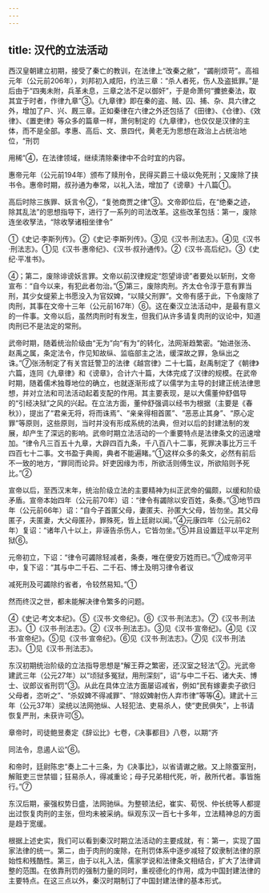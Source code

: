 ```yaml
---
---
---
```

title: 汉代的立法活动
---



西汉皇朝建立初期，接受了秦亡的教训，在法律上“改秦之敝”，“蠲削烦苛”。高祖元年（公元前206年），刘邦初入咸阳，约法三章：“杀人者死，伤人及盗抵罪。”是后由于“四夷未附，兵革未息，三章之法不足以御奸”，于是命萧何“攈摭秦法，取其宜于时者，作律九章”③。《九章律》即在秦的盗、贼、囚、捕、杂、具六律之外，增加了户、兴、厩三章。正如秦律在六律之外还包括了《田律》、《仓律》、《效律》、《置吏律》等众多的篇章一样，萧何制定的《九章律》，也仅仅是汉律的主体，而不是全部。孝惠、高后、文、景四代，黄老无为思想在政治上占统治地位，“刑罚

用稀”④，在法律领域，继续清除秦律中不合时宜的内容。

惠帝元年（公元前194年）颁布了赎刑令，民得买爵三十级以免死刑；又废除了挟书令。惠帝时期，叔孙通为奉常，以礼入法，增加了《谤章》十八篇①。

高后时除三族罪、妖言令②，“复弛商贾之律”③。文帝即位后，在“绝秦之迹，除其乱法”的思想指导下，进行了一系列的司法改革。这些改革包括：第一，废除连坐收孥法，“除收孥诸相坐律令”

①《史记·李斯列传》。②《史记·李斯列传》。③见《汉书·刑法志》。④见《汉书·刑法志》。①见《汉书·惠帝纪》、《汉书·叔孙通传》。②《汉书·高后纪》。③《史纪·平准书》。

④；第二，废除诽谤妖言罪。文帝以前汉律规定“怨望诽谤”者要处以斩刑，文帝宣布：“自今以来，有犯此者勿治。”⑤第三，废除肉刑。齐太仓令淳于意有罪当刑，其少女缇萦上书愿没入为官奴婢，“以赎父刑罪”。文帝有感于此，下令废除了肉刑，其事在文帝十三年（公元前167年）⑥。这在秦汉立法活动中，是最有意义的一件事。文帝以后，虽然肉刑时有发生，但我们从许多请复肉刑的议论中，知道肉刑已不是法定的常刑。

武帝时期，随着统治阶级由“无为”向“有为”的转化，法网渐趋繁密。“始进张汤、赵禹之属，条定法令，作见知故纵、监临部主之法，缓深故之罪，急纵出之诛。”⑦张汤制定了有关宫廷警卫的法律《越宫律》二十七篇，赵禹制定了《朝律》六篇，连同《九章律》和《谤章》，合计六十篇，大体完成了汉律的规模。在武帝时期，随着儒术独尊地位的确立，也就逐渐形成了以儒学为主导的封建正统法律思想，并对立法和司法活动起着支配的作用。其主要表现，是以大儒董仲舒倡导的“引经决狱”之风的兴起。在立法方面，董仲舒强调以经书为根据（主要是《春秋》），提出了“君亲无将，将而诛焉”、“亲亲得相首匿”、“恶恶止其身”、“原心定罪”等原则，这些原则，当时并没有形成系统的法典，但对以后的封建法制的发展，却产生了深远的影响。武帝时期立法活动的一个重要特点是法律条文的迅速增加。“律令凡三百五十九章，大辟四百九条，千八百八十二事，死罪决事比万三千四百七十二事。文书盈于典阁，典者不能遍睹。”①这样众多的条文，必然有前后不一致的地方，“罪同而论异。奸吏因缘为市，所欲活则傅生议，所欲陷则予死比。”②

宣帝以后，至西汉末年，统治阶级立法的主要精神为纠正武帝的偏颇，以缓和阶级矛盾。宣帝本始四年（公元前70年）诏：“律令有蠲除以安百姓，条奏。”③地节四年（公元前66年）诏：“自今子首匿父母，妻匿夫、孙匿大父母，皆勿坐。其父母匿子，夫匿妻，大父母匿孙，罪殊死，皆上廷尉以闻。”④元康四年（公元前62年）复诏：“诸年八十以上，非诬告杀伤人，它皆勿坐。”⑤并且设置廷平以平定刑狱⑥。

元帝初立，下诏：“律令可蠲除轻减者，条奏，唯在便安万姓而已。”⑦成帝河平中，复下诏：“其与中二千石、二千石、博士及明习律令者议

减死刑及可蠲除约省者，令较然易知。”①

然而终汉之世，都未能解决律令繁多的问题。

④《史记·考文本纪》。⑤《汉书·文帝纪》。⑥《汉书·刑法志》。⑦《汉书·刑法志》。①《汉书·刑法志》。②《汉书·刑法志》。③见《汉书·宣帝纪》。④见《汉书·宣帝纪》。⑤见《汉书·宣帝纪》。⑥见《汉书·刑法志》。⑦见《汉书·刑法志》。①见《汉书·刑法志》。

东汉初期统治阶级的立法指导思想是“解王莽之繁密，还汉室之轻法”②。光武帝建武三年（公元27年）以“顷狱多冤狱，用刑深刻”，诏“与中二千石、诸大夫、博士、议郎议省刑罚”③。从此在具体立法方面屡诏减省，例如“民有嫁妻卖子欲归父母者，恣听之”、“杀奴婢不得减罪”、“除奴婢射伤人弃市律”等等④。建武十三年（公元37年）梁统以法网弛纵、人轻犯法、吏易杀人，使“吏民俱失”，上书请恢复严刑，未获许可⑤。

章帝时，司徒鲍昱奏定《辞讼比》七卷，《决事都目》八卷，以期“齐

同法令，息遏人讼”⑥。

和帝时，廷尉陈忠“奏上二十三条，为《决事比》，以省请谳之敝。又上除蚕室刑，解赃吏三世禁锢；狂易杀人，得减重论；母子兄弟相代死，听，赦所代者。事皆施行。”⑦

东汉后期，豪强权势日盛，法网驰纵。为整顿法纪，崔实、荀悦、仲长统等人都提出过恢复肉刑的主张，但均未被采纳。纵观东汉一百七十多年，立法精神总的方面是趋于宽缓。

根据上述史实，我们可以看到秦汉时期立法活动的主要成就，有：第一，实现了国家法律的统一。第二，由于肉刑的废除，在刑罚体系中逐步减轻了奴隶制法律的原始性和残酷性。第三，由于以礼入法，儒家学说和法律条文相结合，扩大了法律调整的范围。在依靠刑罚的强制力量的同时，重视德化的作用，成为中国封建法律的主要特点。在这三点以外，秦汉时期制订了中国封建法律的基本形式。